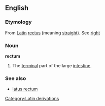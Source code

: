 ==English==
{{wikipedia}}
{{webster}}
===Etymology===
From [[w:Latin|Latin]][[Category:Latin derivations]] [[rectus]] (meaning [[straight]]). See [[right]]

===Noun===
'''rectum'''
#The [[terminal]] part of the large [[intestine]].

===See also===
*[[latus rectum]]
<!-- from webster

Latus rectum (Page: 833)
La"tus rec"tum (?). [L., the right side.] (Conic Sections) The line drawn through a focus of a conic section parallel to the directrix and terminated both ways by the curve. It is the parameter of the principal axis. See Focus, and Parameter. 


--------------------------------------------------------------------------------
Rectum (Page: 1202)
Rec"tum (-t?m), n. [NL. (sc. intestinum), fr. L. rectus straight. See Right.] (Anat.) The terminal part of the large intestine; -- so named because supposed by the old anatomists to be straight. See Illust. under Digestive. 

-->